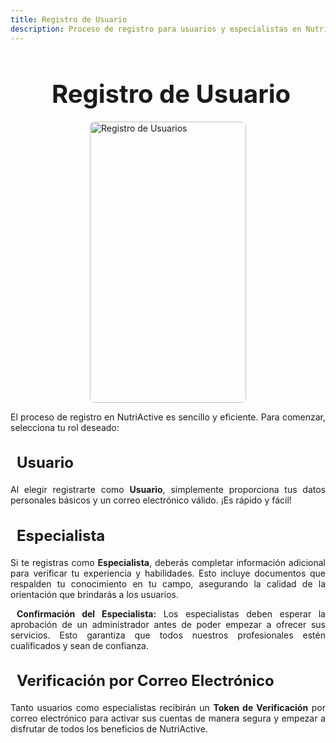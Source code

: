 ```yaml
---
title: Registro de Usuario
description: Proceso de registro para usuarios y especialistas en NutriActive.
---
```


<main>

<h1 style="font-size: 2.5rem; font-weight: bold; margin-bottom: 20px; text-align: center;">
  <i class="fas fa-user-plus" style="color: #3498db; margin-right: 10px;"></i>
  Registro de Usuario
</h1>

  <img
    src="/2.png"
    alt="Registro de Usuarios"
    style="height: 450px; width: 250px; margin: 10px auto; display: block; border-radius: 8px;"
  />

<p style="text-align: justify;">
  El proceso de registro en NutriActive es sencillo y eficiente. Para comenzar,
  selecciona tu rol deseado:
</p>

<h3 style="font-size: 1.5rem; font-weight: bold; margin-bottom: 20px; text-align: left;">
  <i class="fas fa-user" style="color: #63a145; margin-right: 10px;"></i> Usuario
</h3>
<p style="text-align: justify;">
  Al elegir registrarte como <strong>Usuario</strong>, simplemente proporciona
  tus datos personales básicos y un correo electrónico válido. ¡Es rápido y
  fácil!
</p>

<h3 style="font-size: 1.5rem; font-weight: bold; margin-bottom: 20px; text-align: left;">
  <i class="fas fa-user-md" style="color: #e67e22; margin-right: 10px;"></i> Especialista
</h3>
<p style="text-align: justify;">
  Si te registras como <strong>Especialista</strong>, deberás completar
  información adicional para verificar tu experiencia y habilidades. Esto
  incluye documentos que respalden tu conocimiento en tu campo, asegurando la
  calidad de la orientación que brindarás a los usuarios.
</p>

<p style="text-align: justify;">
  <i class="fas fa-check-circle" style="color: #2ecc71; margin-right: 10px;"></i> <strong>Confirmación del Especialista:</strong> Los especialistas deben esperar
  la aprobación de un administrador antes de poder empezar a ofrecer sus servicios.
  Esto garantiza que todos nuestros profesionales estén cualificados y sean de confianza.
</p>

<h3 style="font-size: 1.5rem; font-weight: bold; margin-bottom: 20px; text-align: left;">
  <i class="fas fa-envelope" style="color: #9b59b6; margin-right: 10px;"></i> Verificación por Correo Electrónico
</h3>
<p style="text-align: justify;">
  Tanto usuarios como especialistas recibirán un <strong>Token de Verificación</strong> por correo electrónico para activar sus cuentas de manera segura y empezar a disfrutar de todos los beneficios de NutriActive.
</p>
</main>